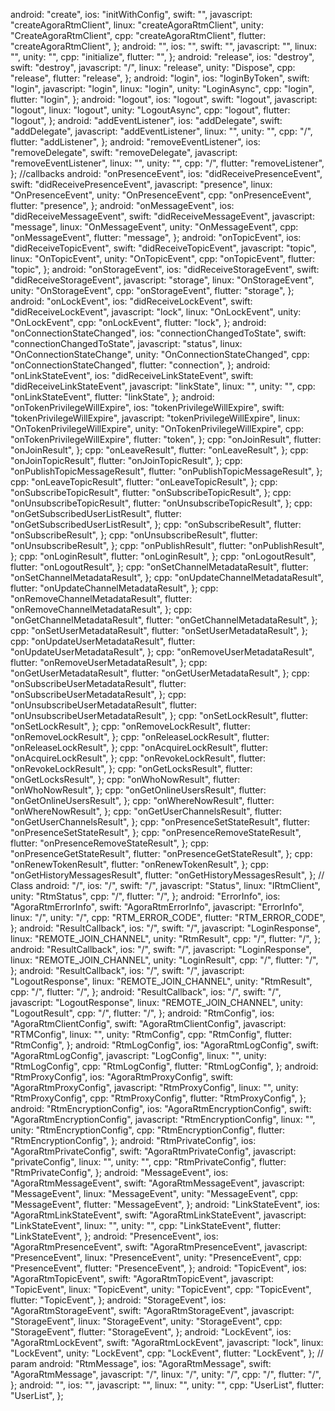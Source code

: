   android: "create",
  ios: "initWithConfig",
  swift: "",
  javascript: "createAgoraRtmClient",
  linux: "createAgoraRtmClient",
  unity: "CreateAgoraRtmClient",
  cpp: "createAgoraRtmClient",
  flutter: "createAgoraRtmClient",
};
  android: "",
  ios: "",
  swift: "",
  javascript: "",
  linux: "",
  unity: "",
  cpp: "initialize",
  flutter: "",
};
  android: "release",
  ios: "destroy",
  swift: "destroy",
  javascript: "/",
  linux: "release",
  unity: "Dispose",
  cpp: "release",
  flutter: "release",
};
  android: "login",
  ios: "loginByToken",
  swift: "login",
  javascript: "login",
  linux: "login",
  unity: "LoginAsync",
  cpp: "login",
  flutter: "login",
};
  android: "logout",
  ios: "logout",
  swift: "logout",
  javascript: "logout",
  linux: "logout",
  unity: "LogoutAsync",
  cpp: "logout",
  flutter: "logout",
};
  android: "addEventListener",
  ios: "addDelegate",
  swift: "addDelegate",
  javascript: "addEventListener",
  linux: "",
  unity: "",
  cpp: "/",
  flutter: "addListener",
};
  android: "removeEventListener",
  ios: "removeDelegate",
  swift: "removeDelegate",
  javascript: "removeEventListener",
  linux: "",
  unity: "",
  cpp: "/",
  flutter: "removeListener",
};
//callbacks
  android: "onPresenceEvent",
  ios: "didReceivePresenceEvent",
  swift: "didReceivePresenceEvent",
  javascript: "presence",
  linux: "OnPresenceEvent",
  unity: "OnPresenceEvent",
  cpp: "onPresenceEvent",
  flutter: "presence",
};
  android: "onMessageEvent",
  ios: "didReceiveMessageEvent",
  swift: "didReceiveMessageEvent",
  javascript: "message",
  linux: "OnMessageEvent",
  unity: "OnMessageEvent",
  cpp: "onMessageEvent",
  flutter: "message",
};
  android: "onTopicEvent",
  ios: "didReceiveTopicEvent",
  swift: "didReceiveTopicEvent",
  javascript: "topic",
  linux: "OnTopicEvent",
  unity: "OnTopicEvent",
  cpp: "onTopicEvent",
  flutter: "topic",
};
  android: "onStorageEvent",
  ios: "didReceiveStorageEvent",
  swift: "didReceiveStorageEvent",
  javascript: "storage",
  linux: "OnStorageEvent",
  unity: "OnStorageEvent",
  cpp: "onStorageEvent",
  flutter: "storage",
};
  android: "onLockEvent",
  ios: "didReceiveLockEvent",
  swift: "didReceiveLockEvent",
  javascript: "lock",
  linux: "OnLockEvent",
  unity: "OnLockEvent",
  cpp: "onLockEvent",
  flutter: "lock",
};
  android: "onConnectionStateChanged",
  ios: "connectionChangedToState",
  swift: "connectionChangedToState",
  javascript: "status",
  linux: "OnConnectionStateChange",
  unity: "OnConnectionStateChanged",
  cpp: "onConnectionStateChanged",
  flutter: "connection",
};
  android: "onLinkStateEvent",
  ios: "didReceiveLinkStateEvent",
  swift: "didReceiveLinkStateEvent",
  javascript: "linkState",
  linux: "",
  unity: "",
  cpp: "onLinkStateEvent",
  flutter: "linkState",
};
  android: "onTokenPrivilegeWillExpire",
  ios: "tokenPrivilegeWillExpire",
  swift: "tokenPrivilegeWillExpire",
  javascript: "tokenPrivilegeWillExpire",
  linux: "OnTokenPrivilegeWillExpire",
  unity: "OnTokenPrivilegeWillExpire",
  cpp: "onTokenPrivilegeWillExpire",
  flutter: "token",
};
  cpp: "onJoinResult",
  flutter: "onJoinResult",
};
  cpp: "onLeaveResult",
  flutter: "onLeaveResult",
};
  cpp: "onJoinTopicResult",
  flutter: "onJoinTopicResult",
};
  cpp: "onPublishTopicMessageResult",
  flutter: "onPublishTopicMessageResult",
};
  cpp: "onLeaveTopicResult",
  flutter: "onLeaveTopicResult",
};
  cpp: "onSubscribeTopicResult",
  flutter: "onSubscribeTopicResult",
};
  cpp: "onUnsubscribeTopicResult",
  flutter: "onUnsubscribeTopicResult",
};
  cpp: "onGetSubscribedUserListResult",
  flutter: "onGetSubscribedUserListResult",
};
  cpp: "onSubscribeResult",
  flutter: "onSubscribeResult",
};
  cpp: "onUnsubscribeResult",
  flutter: "onUnsubscribeResult",
};
  cpp: "onPublishResult",
  flutter: "onPublishResult",
};
  cpp: "onLoginResult",
  flutter: "onLoginResult",
};
  cpp: "onLogoutResult",
  flutter: "onLogoutResult",
};
  cpp: "onSetChannelMetadataResult",
  flutter: "onSetChannelMetadataResult",
};
  cpp: "onUpdateChannelMetadataResult",
  flutter: "onUpdateChannelMetadataResult",
};
  cpp: "onRemoveChannelMetadataResult",
  flutter: "onRemoveChannelMetadataResult",
};
  cpp: "onGetChannelMetadataResult",
  flutter: "onGetChannelMetadataResult",
};
  cpp: "onSetUserMetadataResult",
  flutter: "onSetUserMetadataResult",
};
  cpp: "onUpdateUserMetadataResult",
  flutter: "onUpdateUserMetadataResult",
};
  cpp: "onRemoveUserMetadataResult",
  flutter: "onRemoveUserMetadataResult",
};
  cpp: "onGetUserMetadataResult",
  flutter: "onGetUserMetadataResult",
};
  cpp: "onSubscribeUserMetadataResult",
  flutter: "onSubscribeUserMetadataResult",
};
  cpp: "onUnsubscribeUserMetadataResult",
  flutter: "onUnsubscribeUserMetadataResult",
};
  cpp: "onSetLockResult",
  flutter: "onSetLockResult",
};
  cpp: "onRemoveLockResult",
  flutter: "onRemoveLockResult",
};
  cpp: "onReleaseLockResult",
  flutter: "onReleaseLockResult",
};
  cpp: "onAcquireLockResult",
  flutter: "onAcquireLockResult",
};
  cpp: "onRevokeLockResult",
  flutter: "onRevokeLockResult",
};
  cpp: "onGetLocksResult",
  flutter: "onGetLocksResult",
};
  cpp: "onWhoNowResult",
  flutter: "onWhoNowResult",
};
  cpp: "onGetOnlineUsersResult",
  flutter: "onGetOnlineUsersResult",
};
  cpp: "onWhereNowResult",
  flutter: "onWhereNowResult",
};
  cpp: "onGetUserChannelsResult",
  flutter: "onGetUserChannelsResult",
};
  cpp: "onPresenceSetStateResult",
  flutter: "onPresenceSetStateResult",
};
  cpp: "onPresenceRemoveStateResult",
  flutter: "onPresenceRemoveStateResult",
};
  cpp: "onPresenceGetStateResult",
  flutter: "onPresenceGetStateResult",
};
  cpp: "onRenewTokenResult",
  flutter: "onRenewTokenResult",
};
  cpp: "onGetHistoryMessagesResult",
  flutter: "onGetHistoryMessagesResult",
};
// Class
  android: "/",
  ios: "/",
  swift: "/",
  javascript: "Status",
  linux: "IRtmClient",
  unity: "RtmStatus",
  cpp: "/",
  flutter: "/",
};
  android: "ErrorInfo",
  ios: "AgoraRtmErrorInfo",
  swift: "AgoraRtmErrorInfo",
  javascript: "ErrorInfo",
  linux: "/",
  unity: "/",
  cpp: "RTM_ERROR_CODE",
  flutter: "RTM_ERROR_CODE",
};
  android: "ResultCallback",
  ios: "/",
  swift: "/",
  javascript: "LoginResponse",
  linux: "REMOTE_JOIN_CHANNEL",
  unity: "RtmResult<LoginResult>",
  cpp: "/",
  flutter: "/",
};
  android: "ResultCallback",
  ios: "/",
  swift: "/",
  javascript: "LoginResponse",
  linux: "REMOTE_JOIN_CHANNEL",
  unity: "LoginResult",
  cpp: "/",
  flutter: "/",
};
  android: "ResultCallback",
  ios: "/",
  swift: "/",
  javascript: "LogoutResponse",
  linux: "REMOTE_JOIN_CHANNEL",
  unity: "RtmResult<LogoutResult>",
  cpp: "/",
  flutter: "/",
};
  android: "ResultCallback",
  ios: "/",
  swift: "/",
  javascript: "LogoutResponse",
  linux: "REMOTE_JOIN_CHANNEL",
  unity: "LogoutResult",
  cpp: "/",
  flutter: "/",
};
  android: "RtmConfig",
  ios: "AgoraRtmClientConfig",
  swift: "AgoraRtmClientConfig",
  javascript: "RTMConfig",
  linux: "",
  unity: "RtmConfig",
  cpp: "RtmConfig",
  flutter: "RtmConfig",
};
  android: "RtmLogConfig",
  ios: "AgoraRtmLogConfig",
  swift: "AgoraRtmLogConfig",
  javascript: "LogConfig",
  linux: "",
  unity: "RtmLogConfig",
  cpp: "RtmLogConfig",
  flutter: "RtmLogConfig",
};
  android: "RtmProxyConfig",
  ios: "AgoraRtmProxyConfig",
  swift: "AgoraRtmProxyConfig",
  javascript: "RtmProxyConfig",
  linux: "",
  unity: "RtmProxyConfig",
  cpp: "RtmProxyConfig",
  flutter: "RtmProxyConfig",
};
  android: "RtmEncryptionConfig",
  ios: "AgoraRtmEncryptionConfig",
  swift: "AgoraRtmEncryptionConfig",
  javascript: "RtmEncryptionConfig",
  linux: "",
  unity: "RtmEncryptionConfig",
  cpp: "RtmEncryptionConfig",
  flutter: "RtmEncryptionConfig",
};
  android: "RtmPrivateConfig",
  ios: "AgoraRtmPrivateConfig",
  swift: "AgoraRtmPrivateConfig",
  javascript: "privateConfig",
  linux: "",
  unity: "",
  cpp: "RtmPrivateConfig",
  flutter: "RtmPrivateConfig",
};
  android: "MessageEvent",
  ios: "AgoraRtmMessageEvent",
  swift: "AgoraRtmMessageEvent",
  javascript: "MessageEvent",
  linux: "MessageEvent",
  unity: "MessageEvent",
  cpp: "MessageEvent",
  flutter: "MessageEvent",
};
  android: "LinkStateEvent",
  ios: "AgoraRtmLinkStateEvent",
  swift: "AgoraRtmLinkStateEvent",
  javascript: "LinkStateEvent",
  linux: "",
  unity: "",
  cpp: "LinkStateEvent",
  flutter: "LinkStateEvent",
};
  android: "PresenceEvent",
  ios: "AgoraRtmPresenceEvent",
  swift: "AgoraRtmPresenceEvent",
  javascript: "PresenceEvent",
  linux: "PresenceEvent",
  unity: "PresenceEvent",
  cpp: "PresenceEvent",
  flutter: "PresenceEvent",
};
  android: "TopicEvent",
  ios: "AgoraRtmTopicEvent",
  swift: "AgoraRtmTopicEvent",
  javascript: "TopicEvent",
  linux: "TopicEvent",
  unity: "TopicEvent",
  cpp: "TopicEvent",
  flutter: "TopicEvent",
};
  android: "StorageEvent",
  ios: "AgoraRtmStorageEvent",
  swift: "AgoraRtmStorageEvent",
  javascript: "StorageEvent",
  linux: "StorageEvent",
  unity: "StorageEvent",
  cpp: "StorageEvent",
  flutter: "StorageEvent",
};
  android: "LockEvent",
  ios: "AgoraRtmLockEvent",
  swift: "AgoraRtmLockEvent",
  javascript: "lock",
  linux: "LockEvent",
  unity: "LockEvent",
  cpp: "LockEvent",
  flutter: "LockEvent",
};
// param
  android: "RtmMessage",
  ios: "AgoraRtmMessage",
  swift: "AgoraRtmMessage",
  javascript: "/",
  linux: "/",
  unity: "/",
  cpp: "/",
  flutter: "/",
};
  android: "",
  ios: "",
  javascript: "",
  linux: "",
  unity: "",
  cpp: "UserList",
  flutter: "UserList",
};